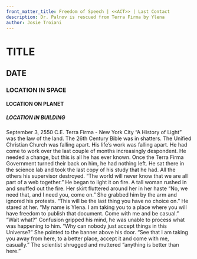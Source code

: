 ```yaml
---
front_matter_title: Freedom of Speech | <<ACT>> | Last Contact
description: Dr. Palnov is rescued from Terra Firma by Ylena
author: Josie Troiani
---
```

# TITLE

## DATE

### LOCATION IN SPACE

#### LOCATION ON PLANET

##### LOCATION IN BUILDING

September 3, 2550 C.E.
Terra Firma - New York City
“A History of Light” was the law of the land. The 26th Century Bible was in shatters. The Unified Christian Church was falling apart. His life’s work was falling apart. He had come to work over the last couple of months increasingly despondent. He needed a change, but this is all he has ever known. Once the Terra Firma Government turned their back on him, he had nothing left.
He sat there in the science lab and took the last copy of his study that he had. All the others his supervisor destroyed. “The world will never know that we are all part of a web together.” He began to light it on fire.
A tall woman rushed in and snuffed out the fire. Her skirt fluttered around her in her haste “No, we need that, and I need you, come on.” She grabbed him by the arm and ignored his protests. “This will be the last thing you have no choice on.” He stared at her.
“My name is Ylena. I am taking you to a place where you will have freedom to publish that document. Come with me and be casual.”
“Wait what?” Confusion gripped his mind, he was unable to process what was happening to him.
“Why can nobody just accept things in this Universe?” She pointed to the banner above his door. “See that I am taking you away from here, to a better place, accept it and come with me, casually.”
The scientist shrugged and muttered “anything is better than here.”
